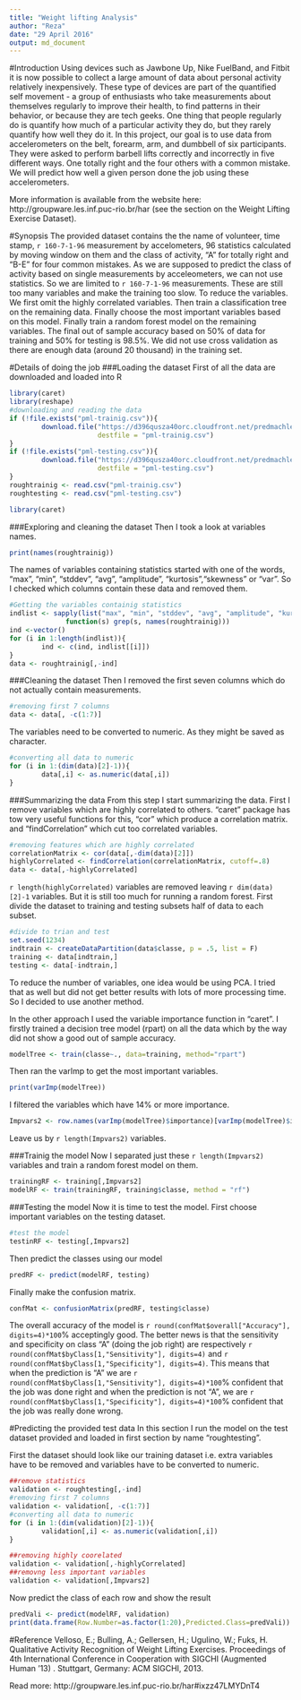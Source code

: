 ```yaml
---
title: "Weight lifting Analysis"
author: "Reza"
date: "29 April 2016"
output: md_document
---
```


#Introduction
Using devices such as Jawbone Up, Nike FuelBand, and Fitbit it is now possible to collect a large amount of data about personal activity relatively inexpensively. These type of devices are part of the quantified self movement - a group of enthusiasts who take measurements about themselves regularly to improve their health, to find patterns in their behavior, or because they are tech geeks. One thing that people regularly do is quantify how much of a particular activity they do, but they rarely quantify how well they do it. In this project, our goal is to use data from accelerometers on the belt, forearm, arm, and dumbbell of six participants. They were asked to perform barbell lifts correctly and incorrectly in five different ways. One totally right and the four others with a common mistake.
We will predict how well a given person done the job using these accelerometers.

More information is available from the website here: http://groupware.les.inf.puc-rio.br/har (see the section on the Weight Lifting Exercise Dataset).

#Synopsis
The provided dataset contains the the name of volunteer, time stamp, `r 160-7-1-96` measurement by accelometers, 96 statistics calculated by moving window on them and the class of activity, "A" for totally right and "B-E" for four common mistakes. As we are supposed to predict the class of activity based on single measurements by acceleometers, we can not use statistics. So we are limited to `r 160-7-1-96` measurements. These are still too many variables and make the training too slow. To reduce the variables. We first omit the highly correlated variables. Then train a classification tree on the remaining data. Finally choose the most important variables based on this model. Finally train a random forest model on the remaining variables. The final out of sample accuracy based on 50% of data for training and 50% for testing is 98.5%. We did not use cross validation as there are enough data (around 20 thousand) in the training set.

#Details of doing the job
###Loading the dataset
First of all the data are downloaded and loaded into R
```r
library(caret)
library(reshape)
#downloading and reading the data
if (!file.exists("pml-trainig.csv")){
        download.file("https://d396qusza40orc.cloudfront.net/predmachlearn/pml-training.csv",
                      destfile = "pml-trainig.csv")
}
if (!file.exists("pml-testing.csv")){
        download.file("https://d396qusza40orc.cloudfront.net/predmachlearn/pml-testing.csv",
                      destfile = "pml-testing.csv")
}
roughtrainig <- read.csv("pml-trainig.csv")
roughtesting <- read.csv("pml-testing.csv")
```
```r
library(caret)
```

###Exploring and cleaning the dataset
Then I took a look at variables names.
```r
print(names(roughtrainig))
```

The names of variables containing statistics started with one of the words, "max", "min", "stddev", "avg", "amplitude", "kurtosis","skewness" or "var". So I checked which columns contain these data and removed them.
```r
#Getting the variables containig statistics
indlist <- sapply(list("max", "min", "stddev", "avg", "amplitude", "kurtosis","skewness", "^var"),
              function(s) grep(s, names(roughtrainig)))
ind <-vector() 
for (i in 1:length(indlist)){
        ind <- c(ind, indlist[[i]])
}
data <- roughtrainig[,-ind]
```

###Cleaning the dataset
Then I removed the first seven columns which do not actually contain measurements. 
```r
#removing first 7 columns
data <- data[, -c(1:7)]
```
The variables need to be converted to numeric. As they might be saved as character.
```r
#converting all data to numeric
for (i in 1:(dim(data)[2]-1)){
        data[,i] <- as.numeric(data[,i])
}
```

###Summarizing the data
From this step I start summarizing the data. First I remove variables which are highly correlated to others. "caret" package has tow very useful functions for this, "cor" which produce a correlation matrix. and "findCorrelation" which cut too correlated variables.
```r
#removing features which are highly correlated
correlationMatrix <- cor(data[,-dim(data)[2]])
highlyCorrelated <- findCorrelation(correlationMatrix, cutoff=.8)
data <- data[,-highlyCorrelated]
```
`r length(highlyCorrelated)` variables are removed leaving `r dim(data)[2]-1` variables. But it is still too much for running a random forest. First divide the dataset to training and testing subsets half of data to each subset.
```r
#divide to trian and test
set.seed(1234)
indtrain <- createDataPartition(data$classe, p = .5, list = F)
training <- data[indtrain,]
testing <- data[-indtrain,]
```
To reduce the number of variables, one idea would be using PCA. I tried that as well but did not get better results with lots of more processing time. So I decided to use another method. 

In the other approach I used the variable importance function in "caret". I firstly trained a decision tree model (rpart) on all the data which by the way did not show a good out of sample accuracy.
```r
modelTree <- train(classe~., data=training, method="rpart")
```
Then ran the varImp to get the most important variables.
```r
print(varImp(modelTree))
```
I filtered the variables which have 14% or more importance.
```r
Impvars2 <- row.names(varImp(modelTree)$importance)[varImp(modelTree)$importance >14]
```
Leave us by `r length(Impvars2)` variables. 

###Trainig the model
Now I separated just these `r length(Impvars2)` variables and train a random forest model on them.
```R
trainingRF <- training[,Impvars2]
modelRF <- train(trainingRF, training$classe, method = "rf")
```

###Testing the model
Now it is time to test the model. First choose important variables on the testing dataset.
```r
#test the model
testinRF <- testing[,Impvars2]
```
Then predict the classes using our model
```r
predRF <- predict(modelRF, testing)
```
Finally make the confusion matrix.
```r
confMat <- confusionMatrix(predRF, testing$classe)
```
The overall accuracy of the model is `r round(confMat$overall["Accuracy"], digits=4)*100`% acceptingly good. The better news is that the sensitivity and specificity on class "A" (doing the job right) are respectively `r round(confMat$byClass[1,"Sensitivity"], digits=4)` and `r round(confMat$byClass[1,"Specificity"], digits=4)`. This means that when the prediction is "A" we are `r round(confMat$byClass[1,"Sensitivity"], digits=4)*100`% confident that the job was done right and when the prediction is not "A", we are `r round(confMat$byClass[1,"Specificity"], digits=4)*100`% confident that the job was really done wrong. 

#Predicting the provided test data
In this section I run the model on the test dataset provided and loaded in first section by name "roughtesting". 

First the dataset should look like our training dataset i.e. extra variables have to be removed and variables have to be converted to numeric.
```r
##remove statistics
validation <- roughtesting[,-ind]
#removing first 7 columns
validation <- validation[, -c(1:7)]
#converting all data to numeric
for (i in 1:(dim(validation)[2]-1)){
        validation[,i] <- as.numeric(validation[,i])
}

##removing highly coorelated
validation <- validation[,-highlyCorrelated]
##removng less important variables
validation <- validation[,Impvars2]
```
Now predict the class of each row and show the result
```r
predVali <- predict(modelRF, validation)
print(data.frame(Row.Number=as.factor(1:20),Predicted.Class=predVali))
```
#Reference
Velloso, E.; Bulling, A.; Gellersen, H.; Ugulino, W.; Fuks, H. Qualitative Activity Recognition of Weight Lifting Exercises. Proceedings of 4th International Conference in Cooperation with SIGCHI (Augmented Human '13) . Stuttgart, Germany: ACM SIGCHI, 2013.

Read more: http://groupware.les.inf.puc-rio.br/har#ixzz47LMYDnT4

